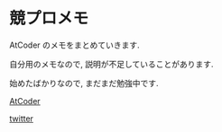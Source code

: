 # 競プロメモ

AtCoder のメモをまとめていきます.

自分用のメモなので, 説明が不足していることがあります.

始めたばかりなので, まだまだ勉強中です.

[AtCoder](https://atcoder.jp/users/hamao)

[twitter](https://twitter.com/hamao_0820)
